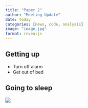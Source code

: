 ```yaml
---
title: "Paper 2"
author: "Meeting Update"
date: today
categories: [news, code, analysis]
image: "image.jpg"
format: revealjs
---
```


## Getting up

-   Turn off alarm
-   Get out of bed

## Going to sleep

![](images/table1.png){fig-align="center"}
